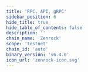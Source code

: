 ```yaml
---
title: 'RPC, API, gRPC'
sidebar_position: 6
hide_title: true
hide_table_of_contents: false
description: ''
chain_name: 'Zenrock'
scope: 'testnet'
chain_id: 'auto'
binary_version: 'v6.4.0'
icon_url: 'zenrock-icon.svg'
---
```



<PageTitle
  iconUrl="img/zenrock-icon.svg"
  title="Zenrock Public Endpoints"
  chainId="auto"
  version="v6.4.0"
/>

<Endpoints
  api="https://zenrock-t-api.noders.services"
  rpc="https://zenrock-t-rpc.noders.services"
  grpc="zenrock-t-grpc.noders.services:443"
  jsonRpc=""
/>

